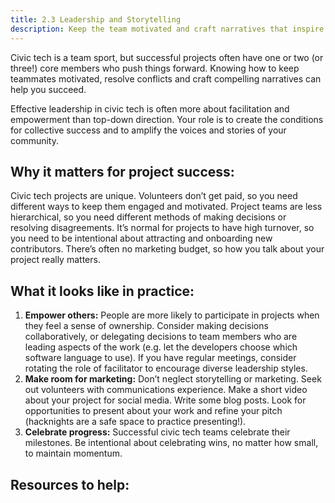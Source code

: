 ```yaml
---
title: 2.3 Leadership and Storytelling
description: Keep the team motivated and craft narratives that inspire action and communicate the value of your work.
---
```


Civic tech is a team sport, but successful projects often have one or two (or three!) core members who push things forward. Knowing how to keep teammates motivated, resolve conflicts and craft compelling narratives can help you succeed.

Effective leadership in civic tech is often more about facilitation and empowerment than top-down direction. Your role is to create the conditions for collective success and to amplify the voices and stories of your community.

## Why it matters for project success:

Civic tech projects are unique. Volunteers don’t get paid, so you need different ways to keep them engaged and motivated. Project teams are less hierarchical, so you need different methods of making decisions or resolving disagreements. It’s normal for projects to have high turnover, so you need to be intentional about attracting and onboarding new contributors. There’s often no marketing budget, so how you talk about your project really matters.

## What it looks like in practice:

1. **Empower others:** People are more likely to participate in projects when they feel a sense of ownership. Consider making decisions collaboratively, or delegating decisions to team members who are leading aspects of the work (e.g. let the developers choose which software language to use). If you have regular meetings, consider rotating the role of facilitator to encourage diverse leadership styles.
2. **Make room for marketing:** Don’t neglect storytelling or marketing. Seek out volunteers with communications experience. Make a short video about your project for social media. Write some blog posts. Look for opportunities to present about your work and refine your pitch (hacknights are a safe space to practice presenting!).
3. **Celebrate progress:** Successful civic tech teams celebrate their milestones. Be intentional about celebrating wins, no matter how small, to maintain momentum.

## Resources to help:


<FilteredResources matchSection="leadership and storytelling" />
